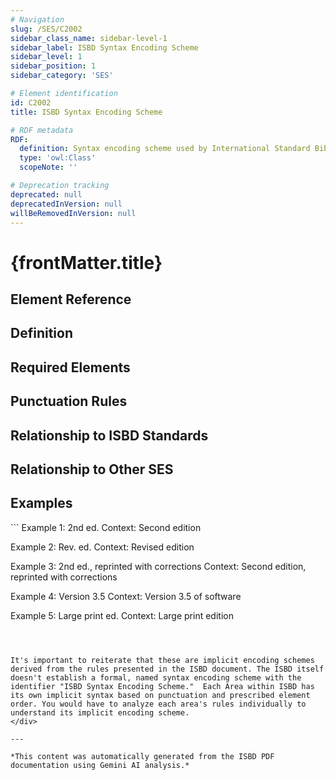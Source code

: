 ```yaml
---
# Navigation
slug: /SES/C2002
sidebar_class_name: sidebar-level-1
sidebar_label: ISBD Syntax Encoding Scheme
sidebar_level: 1
sidebar_position: 1
sidebar_category: 'SES'

# Element identification
id: C2002
title: ISBD Syntax Encoding Scheme

# RDF metadata
RDF:
  definition: Syntax encoding scheme used by International Standard Bibliographic Description (ISBD).
  type: 'owl:Class'
  scopeNote: ''

# Deprecation tracking
deprecated: null
deprecatedInVersion: null
willBeRemovedInVersion: null
---
```


# {frontMatter.title}

## Element Reference
<ElementReference frontMatter={frontMatter} />

## Definition

<div className="guid">

</div>

## Required Elements

<div className="guid">

</div>

## Punctuation Rules

<div className="guid">

</div>

## Relationship to ISBD Standards

<div className="guid">

</div>

## Relationship to Other SES

<div className="guid">

</div>

## Examples

<div className="stip">
```
Example 1: 2nd ed.
Context: Second edition

Example 2: Rev. ed.
Context: Revised edition

Example 3: 2nd ed., reprinted with corrections
Context: Second edition, reprinted with corrections

Example 4: Version 3.5
Context: Version 3.5 of software

Example 5: Large print ed.
Context: Large print edition
```



It's important to reiterate that these are implicit encoding schemes derived from the rules presented in the ISBD document. The ISBD itself doesn't establish a formal, named syntax encoding scheme with the identifier "ISBD Syntax Encoding Scheme."  Each Area within ISBD has its own implicit syntax based on punctuation and prescribed element order. You would have to analyze each area's rules individually to understand its implicit encoding scheme.
</div>

---

*This content was automatically generated from the ISBD PDF documentation using Gemini AI analysis.*

